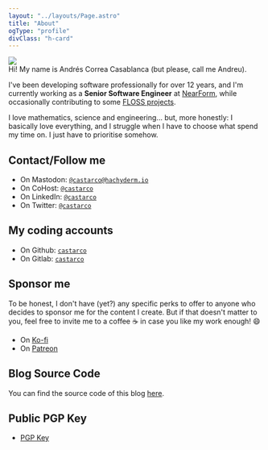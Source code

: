 ```yaml
---
layout: "../layouts/Page.astro"
title: "About"
ogType: "profile"
divClass: "h-card"
---
```


<img src="/images/ig_me_fire.webp" class="left-img u-photo" />

<div class="p-note">
Hi! My name is <span class="p-name">Andrés Correa Casablanca</span> (but please,
call me Andreu).

I've been developing software professionally for over 12 years, and
I'm currently working as a **<span class="p-job-title">Senior Software Engineer</span>**
at <a href="https://nearform.com" class="p-org">NearForm</a>, while occasionally
contributing to some [FLOSS projects](/projects).

I love mathematics, science and engineering... but, more honestly: I basically
love everything, and I struggle when I have to choose what spend my time on. I
just have to prioritise somehow.
</div>

## Contact/Follow me

- On Mastodon: <a rel="me" class="u-url" href="https://hachyderm.io/@castarco">`@castarco@hachyderm.io`</a>
- On CoHost: <a rel="me" class="u-url" href="https://cohost.org/castarco">`@castarco`</a>
- On LinkedIn: <a rel="me" class="u-url" href="https://linkedin.com/in/castarco">`@castarco`</a>
- On Twitter: <a rel="me" class="u-url" href="https://twitter.com/castarco">`@castarco`</a>

## My coding accounts

- On Github: <a rel="me" class="u-url" href="https://github.com/castarco">`castarco`</a>
- On Gitlab: <a rel="me" class="u-url" href="https://gitlab.com/castarco">`castarco`</a>

## Sponsor me

To be honest, I don't have (yet?) any specific perks to offer to anyone who
decides to sponsor me for the content I create. But if that doesn't matter to
you, feel free to invite me to a coffee ☕ in case you like my work enough! 😄

- On <a rel="me" class="u-url" href="https://ko-fi.com/coderspirit">Ko-fi</a>
- On <a rel="me" class="u-url" href="https://www.patreon.com/coder_spirit">Patreon</a>

## Blog Source Code

You can find the source code of this blog [here](https://github.com/castarco/castarco.github.io/).

## Public PGP Key

- <a href="/keys/pgp_pubkey.asc" rel="pgpkey authn me" class="u-key">PGP Key</a>
